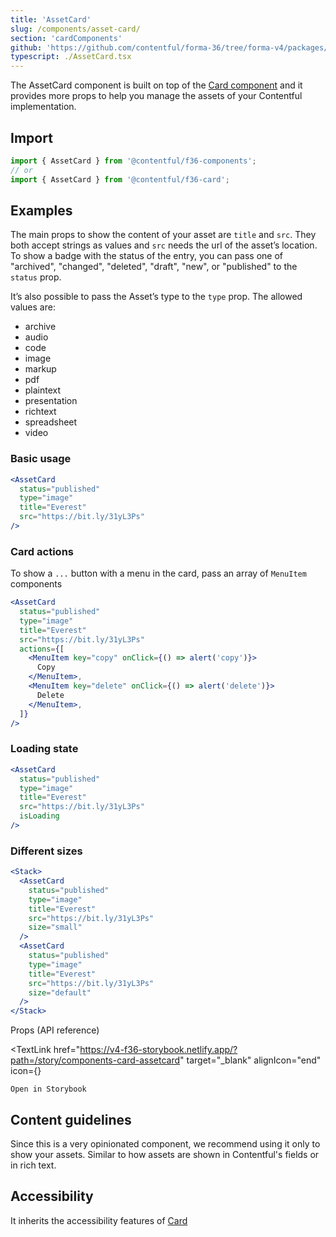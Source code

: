 ```yaml
---
title: 'AssetCard'
slug: /components/asset-card/
section: 'cardComponents'
github: 'https://github.com/contentful/forma-36/tree/forma-v4/packages/components/card/src/asset-card'
typescript: ./AssetCard.tsx
---
```



The AssetCard component is built on top of the [Card component](/components/card) and it provides more props
to help you manage the assets of your Contentful implementation.

## Import

```jsx static=true
import { AssetCard } from '@contentful/f36-components';
// or
import { AssetCard } from '@contentful/f36-card';
```

## Examples

The main props to show the content of your asset are `title` and `src`.
They both accept strings as values and `src` needs the url of the asset’s location.
To show a badge with the status of the entry,
you can pass one of "archived", "changed", "deleted", "draft", "new", or "published" to the `status` prop.

It’s also possible to pass the Asset’s type to the `type` prop. The allowed values are:

- archive
- audio
- code
- image
- markup
- pdf
- plaintext
- presentation
- richtext
- spreadsheet
- video

### Basic usage

```jsx
<AssetCard
  status="published"
  type="image"
  title="Everest"
  src="https://bit.ly/31yL3Ps"
/>
```

### Card actions

To show a `...` button with a menu in the card, pass an array of `MenuItem` components

```jsx
<AssetCard
  status="published"
  type="image"
  title="Everest"
  src="https://bit.ly/31yL3Ps"
  actions={[
    <MenuItem key="copy" onClick={() => alert('copy')}>
      Copy
    </MenuItem>,
    <MenuItem key="delete" onClick={() => alert('delete')}>
      Delete
    </MenuItem>,
  ]}
/>
```

### Loading state

```jsx
<AssetCard
  status="published"
  type="image"
  title="Everest"
  src="https://bit.ly/31yL3Ps"
  isLoading
/>
```

### Different sizes

```jsx
<Stack>
  <AssetCard
    status="published"
    type="image"
    title="Everest"
    src="https://bit.ly/31yL3Ps"
    size="small"
  />
  <AssetCard
    status="published"
    type="image"
    title="Everest"
    src="https://bit.ly/31yL3Ps"
    size="default"
  />
</Stack>
```

<Stack justifyContent="space-between" marginTop="spacing2Xl" marginBottom="spacingL">
  <Heading id="props-api-reference" as="h2" marginTop="none" marginBottom="none">
    Props (API reference)
  </Heading>

  <TextLink
    href="https://v4-f36-storybook.netlify.app/?path=/story/components-card-assetcard"
    target="_blank"
    alignIcon="end"
    icon={<ExternalLinkIcon />}
  >
    Open in Storybook
  </TextLink>
</Stack>

<Props of="AssetCard" />

## Content guidelines

Since this is a very opinionated component, we recommend using it only to show your assets.
Similar to how assets are shown in Contentful's fields or in rich text.

## Accessibility

It inherits the accessibility features of [Card](/components/card)
